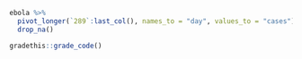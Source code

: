 ```r
ebola %>%
  pivot_longer(`289`:last_col(), names_to = "day", values_to = "cases") %>%
  drop_na()
```

```r
gradethis::grade_code()
```
